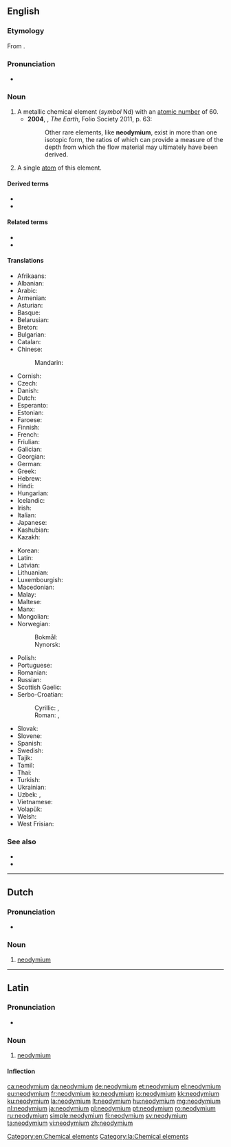==English==
{{wikipedia}}
{{elements|Nd|praseodymium|Pr|promethium|Pm}}

===Etymology===
From {{prefix|neo|didymium|alt2=(di)dymium|lang=en}}.

===Pronunciation===
* {{a|UK}} {{IPA|/nɪə(ʊ)ˈdɪmɪəm/|lang=en}}

===Noun===
{{en-noun|~}}

# A metallic chemical element (''symbol'' Nd) with an [[atomic number]] of 60.
#* '''2004''', {{w|Richard Fortey}}, ''The Earth'', Folio Society 2011, p. 63:
#*: Other rare elements, like '''neodymium''', exist in more than one isotopic form, the ratios of which can provide a measure of the depth from which the flow material may ultimately have been derived.
# {{lb|en|countable}} A single [[atom]] of this element.

====Derived terms====
* {{l|en|neodymium magnet}}
* {{l|en|neodymium trichloride}}

====Related terms====
* {{l|en|didymium}}
* {{l|en|praseodymium}}

====Translations====
{{trans-top|chemical element}}
* Afrikaans: {{t|af|neodimium}}
* Albanian: {{t|sq|neodim}}
* Arabic: {{t|ar|نِيُودِيمْيُوم|m|tr=niyudimyum}}
* Armenian: {{t|hy|նեոդիմ}}
* Asturian: {{t|ast|neodimu|m}}
* Basque: {{t|eu|neodimioa}}
* Belarusian: {{t|be|неады́м|m|sc=Cyrl}}
* Breton: {{t|br|neodim}}
* Bulgarian: {{t|bg|неоди́м|m}}
* Catalan: {{t+|ca|neodimi}}
* Chinese:
*: Mandarin: {{t+|cmn|釹|tr=nǔ}}
* Cornish: {{t|kw|neodymyum}}
* Czech: {{t+|cs|neodym|m}}
* Danish: {{t+|da|neodym|n}}
* Dutch: {{t+|nl|neodymium|n}}
* Esperanto: {{t|eo|neodimo}}
* Estonian: {{t+|et|neodüüm}}
* Faroese: {{t|fo|neodym|n}}
* Finnish: {{t+|fi|neodyymi}}
* French: {{t+|fr|néodyme|m}}
* Friulian: {{t|fur|neodimi}}
* Galician: {{t+|gl|neodimio}}
* Georgian: {{t|ka|ნეოდიმი}}
* German: {{t+|de|Neodym|n}}
* Greek: {{t+|el|νεοδύμιο|n}}
* Hebrew: {{t|he|ניאודימיום|tr=niodímyum|sc=Hebr}}
* Hindi: {{t|hi|आपीतला|tr=aapeetalaa|sc=Deva}}
* Hungarian: {{t+|hu|neodimium}}
* Icelandic: {{t|is|neodým}}
* Irish: {{t|ga|neoidimiam|m}}
* Italian: {{t+|it|neodimio|m}}
* Japanese: {{t+|ja|ネオジム|tr=neojimu}}
* Kashubian: {{t|csb|neòdim}}
* Kazakh: {{t+|kk|неодим|tr=neodim|sc=Cyrl}}
{{trans-mid}}
* Korean: {{t+|ko|네오디뮴|sc=Hang}}
* Latin: {{t+|la|neodymium}}
* Latvian: {{t|lv|neodīms}}
* Lithuanian: {{t+|lt|neodimis}}
* Luxembourgish: {{t|lb|Neodym}}
* Macedonian: {{t|mk|неодимиум|m|sc=Cyrl}}
* Malay: {{t|ms|neodimium}}
* Maltese: {{t|mt|neodimjum}}
* Manx: {{t|gv|neodimmium}}
* Mongolian: {{t|mn|неодим|sc=Cyrl}}
* Norwegian:
*: Bokmål: {{t+|nb|neodym|n}}
*: Nynorsk: {{t+|nn|neodym|n}}
* Polish: {{t+|pl|neodym|m}}
* Portuguese: {{t+|pt|neodímio|m}}
* Romanian: {{t+|ro|neodim|n}}
* Russian: {{t+|ru|неоди́м|m}}
* Scottish Gaelic: {{t|gd|neoidimiam}}
* Serbo-Croatian:
*: Cyrillic: {{t|sh|неодиjум|m|sc=Cyrl}}, {{t|sh|неодиj|m|sc=Cyrl}}
*: Roman: {{t|sh|neodijum|m}}, {{t|sh|neodij|m}}
* Slovak: {{t|sk|neodym|m}}
* Slovene: {{t+|sl|neodim}}
* Spanish: {{t+|es|neodimio|m}}
* Swedish: {{t+|sv|neodym|n}}
* Tajik: {{t|tg|неодим|sc=Cyrl}}
* Tamil: {{t+|ta|நியோடைமியம்|sc=Taml}}
* Thai: {{t|th|นีโอดิเมียม|tr=nīōdimiam|sc=Thai}}
* Turkish: {{t+|tr|neodim}}
* Ukrainian: {{t|uk|неоди́м|m}}
* Uzbek: {{t+|uz|neodim}}, {{t|uz|неодим|tr=neodim|sc=Cyrl}}
* Vietnamese: {{t|vi|neođim}}
* Volapük: {{t+|vo|neodümin}}
* Welsh: {{t|cy|neodymiwm}}
* West Frisian: {{t|fy|neodymium}}
{{trans-bottom}}

===See also===
* {{l|en|bastnasite}}
* {{l|en|monazite}}

[[Category:en:Chemical elements]]

----

==Dutch==
{{wikipedia|lang=nl}}
{{elements|Nd|praseodymium|Pr|promethium|Pm|lang=nl}}

===Pronunciation===
* {{audio|Nl-neodymium.ogg|Audio|lang=nl}}

===Noun===
{{nl-noun|n|-|-}}

# [[#English|neodymium]]

----

==Latin==
{{wikipedia|lang=la}}

===Pronunciation===
* {{la-IPA|neodymium}}

===Noun===
{{la-noun|neodymium||neodymiī|n|second}}

# [[#English|neodymium]]

====Inflection====
{{la-decl-2nd-N|neodymi}}

[[Category:la:Chemical elements]]

[[ca:neodymium]]
[[da:neodymium]]
[[de:neodymium]]
[[et:neodymium]]
[[el:neodymium]]
[[eu:neodymium]]
[[fr:neodymium]]
[[ko:neodymium]]
[[io:neodymium]]
[[kk:neodymium]]
[[ku:neodymium]]
[[la:neodymium]]
[[lt:neodymium]]
[[hu:neodymium]]
[[mg:neodymium]]
[[nl:neodymium]]
[[ja:neodymium]]
[[pl:neodymium]]
[[pt:neodymium]]
[[ro:neodymium]]
[[ru:neodymium]]
[[simple:neodymium]]
[[fi:neodymium]]
[[sv:neodymium]]
[[ta:neodymium]]
[[vi:neodymium]]
[[zh:neodymium]]